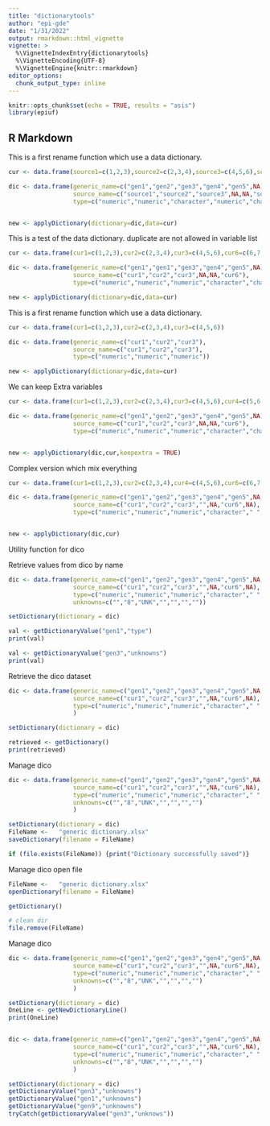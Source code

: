 ```yaml
---
title: "dictionarytools"
author: "epi-gde"
date: "1/31/2022"
output: rmarkdown::html_vignette
vignette: >
  %\VignetteIndexEntry{dictionarytools}
  %\VignetteEncoding{UTF-8}
  %\VignetteEngine{knitr::rmarkdown}
editor_options: 
  chunk_output_type: inline
---
```



```r
knitr::opts_chunk$set(echo = TRUE, results = "asis")
library(epiuf)

```

## R Markdown

This is a first rename function which use a data dictionary.

```r

cur <- data.frame(source1=c(1,2,3),source2=c(2,3,4),source3=c(4,5,6),source6=c(6,7,8))

dic <- data.frame(generic_name=c("gen1","gen2","gen3","gen4","gen5",NA),
                  source_name=c("source1","source2","source3",NA,NA,"source6"),
                  type=c("numeric","numeric","character","numeric","character",NA))


new <- applyDictionary(dictionary=dic,data=cur)


```


This is a test of the data dictionary. duplicate are not allowed in variable list

```r

cur <- data.frame(cur1=c(1,2,3),cur2=c(2,3,4),cur3=c(4,5,6),cur6=c(6,7,8))

dic <- data.frame(generic_name=c("gen1","gen1","gen3","gen4","gen5",NA),
                  source_name=c("cur1","cur2","cur3",NA,NA,"cur6"),
                  type=c("numeric","numeric","numeric","character","character",NA))

new <- applyDictionary(dictionary=dic,data=cur)


```


This is a first rename function which use a data dictionary.

```r

cur <- data.frame(cur1=c(1,2,3),cur2=c(2,3,4),cur3=c(4,5,6))

dic <- data.frame(generic_name=c("cur1","cur2","cur3"),
                  source_name=c("cur1","cur2","cur3"),
                  type=c("numeric","numeric","numeric"))

new <- applyDictionary(dictionary=dic,data=cur)


```


We can keep Extra variables 

```r

cur <- data.frame(cur1=c(1,2,3),cur2=c(2,3,4),cur3=c(4,5,6),cur4=c(5,6,7), cur6=c(6,7,8))

dic <- data.frame(generic_name=c("gen1","gen2","gen3","gen4","gen5",NA),
                  source_name=c("cur1","cur2","cur3",NA,NA,"cur6"),
                  type=c("numeric","numeric","numeric","character","character",NA))


new <- applyDictionary(dic,cur,keepextra = TRUE)


```


Complex version which mix everything

```r

cur <- data.frame(cur1=c(1,2,3),cur2=c(2,3,4),cur4=c(4,5,6),cur6=c(6,7,8))

dic <- data.frame(generic_name=c("gen1","gen2","gen3","gen4","gen5",NA,NA),
                  source_name=c("cur1","cur2","cur3","",NA,"cur6",NA),
                  type=c("numeric","numeric","numeric","character"," ","character",NA))


new <- applyDictionary(dic,cur)

```
Utility function for dico 

Retrieve values from dico by name 

```r

dic <- data.frame(generic_name=c("gen1","gen2","gen3","gen4","gen5",NA,NA),
                  source_name=c("cur1","cur2","cur3","",NA,"cur6",NA),
                  type=c("numeric","numeric","numeric","character"," ","character",NA),
                  unknowns=c("","8","UNK","","","",""))

setDictionary(dictionary = dic)

val <- getDictionaryValue("gen1","type")
print(val)

val <- getDictionaryValue("gen3","unknowns")
print(val)

```
Retrieve the dico dataset 

```r

dic <- data.frame(generic_name=c("gen1","gen2","gen3","gen4","gen5",NA,NA),
                  source_name=c("cur1","cur2","cur3","",NA,"cur6",NA),
                  type=c("numeric","numeric","numeric","character"," ","character",NA)
                  )

setDictionary(dictionary = dic)

retrieved <- getDictionary()
print(retrieved)

```

Manage dico  

```r

dic <- data.frame(generic_name=c("gen1","gen2","gen3","gen4","gen5",NA,NA),
                  source_name=c("cur1","cur2","cur3","",NA,"cur6",NA),
                  type=c("numeric","numeric","numeric","character"," ","character",NA),
                  unknowns=c("","8","UNK","","","","")
                  )

setDictionary(dictionary = dic)
FileName <-   "generic dictionary.xlsx" 
saveDictionary(filename = FileName)

if (file.exists(FileName)) {print("Dictionary successfully saved")}


```
Manage dico open file   

```r

FileName <-   "generic dictionary.xlsx" 
openDictionary(filename = FileName)

getDictionary()

# clean dir 
file.remove(FileName)

```

Manage dico  

```r

dic <- data.frame(generic_name=c("gen1","gen2","gen3","gen4","gen5",NA,NA),
                  source_name=c("cur1","cur2","cur3","",NA,"cur6",NA),
                  type=c("numeric","numeric","numeric","character"," ","character",NA),
                  unknowns=c("","8","UNK","","","","")
                  )

setDictionary(dictionary = dic)
OneLine <- getNewDictionaryLine()
print(OneLine)



```



```r

dic <- data.frame(generic_name=c("gen1","gen2","gen3","gen4","gen5",NA,NA),
                  source_name=c("cur1","cur2","cur3","",NA,"cur6",NA),
                  type=c("numeric","numeric","numeric","character"," ","character",NA),
                  unknowns=c("","8","UNK","","","","")
                  )

setDictionary(dictionary = dic)
getDictionaryValue("gen3","unknowns")
getDictionaryValue("gen1","unknowns")
getDictionaryValue("gen9","unknowns")
tryCatch(getDictionaryValue("gen3","unknows"))

```



